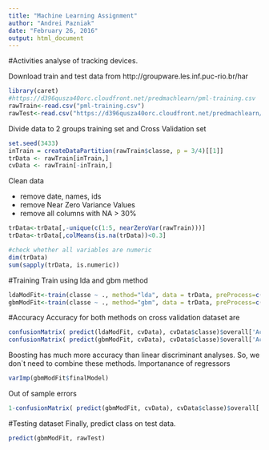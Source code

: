 ```yaml
---
title: "Machine Learning Assignment"
author: "Andrei Pazniak"
date: "February 26, 2016"
output: html_document
---
```

#Activities analyse of tracking devices.

Download train and test data from  http://groupware.les.inf.puc-rio.br/har
```r
library(caret)
#https://d396qusza40orc.cloudfront.net/predmachlearn/pml-training.csv
rawTrain<-read.csv("pml-training.csv")
rawTest<-read.csv("https://d396qusza40orc.cloudfront.net/predmachlearn/pml-testing.csv")
```

Divide data to 2 groups training set and Cross Validation set
```r
set.seed(3433)
inTrain = createDataPartition(rawTrain$classe, p = 3/4)[[1]]
trData <- rawTrain[inTrain,]
cvData <- rawTrain[-inTrain,]
```

Clean data

* remove date, names, ids
* remove Near Zero Variance Values
* remove all columns with NA > 30% 
```r
trData<-trData[,-unique(c(1:5, nearZeroVar(rawTrain)))]
trData<-trData[,colMeans(is.na(trData))<0.3]

#check whether all variables are numeric
dim(trData)
sum(sapply(trData, is.numeric))
```
#Training
Train using lda and gbm method
```r
ldaModFit<-train(classe ~ ., method="lda", data = trData, preProcess=c("center","scale"))
gbmModFit<-train(classe ~ ., method="gbm", data = trData, preProcess=c("center","scale"), verbose = F)
```
#Accuracy
Accuracy for both methods on cross validation dataset are 
```r
confusionMatrix( predict(ldaModFit, cvData), cvData$classe)$overall['Accuracy']
confusionMatrix( predict(gbmModFit, cvData), cvData$classe)$overall['Accuracy']
```

Boosting has much more accuracy than linear discriminant analyses. So, we don`t need to combine these methods.
Importanance of regressors
```r
varImp(gbmModFit$finalModel)
```
Out of sample errors
```r
1-confusionMatrix( predict(gbmModFit, cvData), cvData$classe)$overall['Accuracy']
```
#Testing dataset
Finally, predict class on test data.
```r
predict(gbmModFit, rawTest)
```